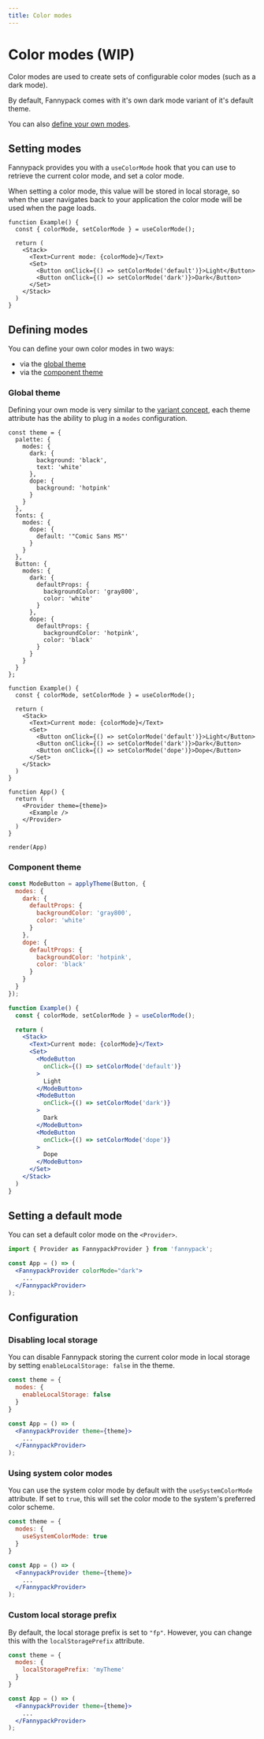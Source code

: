 ```yaml
---
title: Color modes
---
```


# Color modes (WIP)

Color modes are used to create sets of configurable color modes (such as a dark mode).

By default, Fannypack comes with it's own dark mode variant of it's default theme.

You can also [define your own modes](#defining-modes).

## Setting modes

Fannypack provides you with a `useColorMode` hook that you can use to retrieve the current color mode, and set a color mode.

When setting a color mode, this value will be stored in local storage, so when the user navigates back to your application the color mode will be used when the page loads.

```function-live
function Example() {
  const { colorMode, setColorMode } = useColorMode();

  return (
    <Stack>
      <Text>Current mode: {colorMode}</Text>
      <Set>
        <Button onClick={() => setColorMode('default')}>Light</Button>
        <Button onClick={() => setColorMode('dark')}>Dark</Button>
      </Set>
    </Stack>
  )
}
```

## Defining modes

You can define your own color modes in two ways:

- via the [global theme](/theming)
- via the [component theme](/component-theming)

### Global theme

Defining your own mode is very similar to the [variant concept](/variants), each theme attribute has the ability to plug in a `modes` configuration.

```function-live noInline
const theme = {
  palette: {
    modes: {
      dark: {
        background: 'black',
        text: 'white'
      },
      dope: {
        background: 'hotpink'
      }
    }
  },
  fonts: {
    modes: {
      dope: {
        default: '"Comic Sans MS"'
      }
    }
  },
  Button: {
    modes: {
      dark: {
        defaultProps: {
          backgroundColor: 'gray800',
          color: 'white'
        }
      },
      dope: {
        defaultProps: {
          backgroundColor: 'hotpink',
          color: 'black'
        }
      }
    }
  }
};

function Example() {
  const { colorMode, setColorMode } = useColorMode();

  return (
    <Stack>
      <Text>Current mode: {colorMode}</Text>
      <Set>
        <Button onClick={() => setColorMode('default')}>Light</Button>
        <Button onClick={() => setColorMode('dark')}>Dark</Button>
        <Button onClick={() => setColorMode('dope')}>Dope</Button>
      </Set>
    </Stack>
  )
}

function App() {
  return (
    <Provider theme={theme}>
      <Example />
    </Provider>
  )
}

render(App)
```

### Component theme

<!-- function-live -->
```jsx
const ModeButton = applyTheme(Button, {
  modes: {
    dark: {
      defaultProps: {
        backgroundColor: 'gray800',
        color: 'white'
      }
    },
    dope: {
      defaultProps: {
        backgroundColor: 'hotpink',
        color: 'black'
      }
    }
  }
});

function Example() {
  const { colorMode, setColorMode } = useColorMode();

  return (
    <Stack>
      <Text>Current mode: {colorMode}</Text>
      <Set>
        <ModeButton
          onClick={() => setColorMode('default')}
        >
          Light
        </ModeButton>
        <ModeButton
          onClick={() => setColorMode('dark')}
        >
          Dark
        </ModeButton>
        <ModeButton
          onClick={() => setColorMode('dope')}
        >
          Dope
        </ModeButton>
      </Set>
    </Stack>
  )
}
```

## Setting a default mode

You can set a default color mode on the `<Provider>`.


```jsx
import { Provider as FannypackProvider } from 'fannypack';

const App = () => (
  <FannypackProvider colorMode="dark">
    ...
  </FannypackProvider>
);
```

## Configuration

### Disabling local storage

You can disable Fannypack storing the current color mode in local storage by setting `enableLocalStorage: false` in the theme.

```jsx
const theme = {
  modes: {
    enableLocalStorage: false
  }
}

const App = () => (
  <FannypackProvider theme={theme}>
    ...
  </FannypackProvider>
);
```

### Using system color modes

You can use the system color mode by default with the `useSystemColorMode` attribute. If set to `true`, this will set the color mode to the system's preferred color scheme.

```jsx
const theme = {
  modes: {
    useSystemColorMode: true
  }
}

const App = () => (
  <FannypackProvider theme={theme}>
    ...
  </FannypackProvider>
);
```

### Custom local storage prefix

By default, the local storage prefix is set to `"fp"`. However, you can change this with the `localStoragePrefix` attribute.

```jsx
const theme = {
  modes: {
    localStoragePrefix: 'myTheme'
  }
}

const App = () => (
  <FannypackProvider theme={theme}>
    ...
  </FannypackProvider>
);
```

